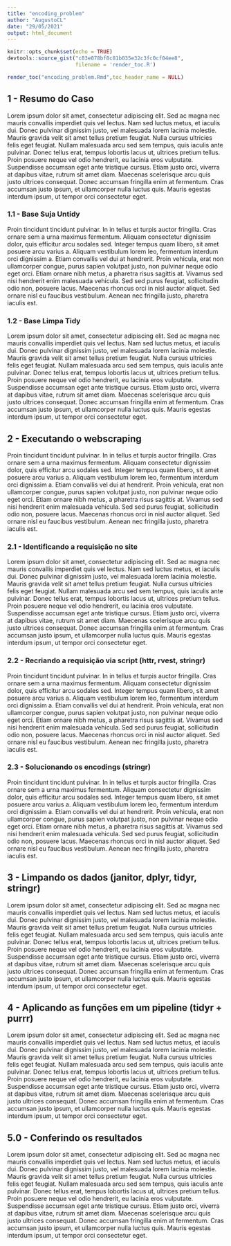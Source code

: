 ```yaml
---
title: "encoding_problem"
author: "AugustoCL"
date: "29/05/2021"
output: html_document
---
```


```r
knitr::opts_chunk$set(echo = TRUE)
devtools::source_gist("c83e078bf8c81b035e32c3fc0cf04ee8", 
                      filename = 'render_toc.R')
```

```r
render_toc("encoding_problem.Rmd",toc_header_name = NULL)
```

## 1 - Resumo do Caso
Lorem ipsum dolor sit amet, consectetur adipiscing elit. Sed ac magna nec mauris convallis imperdiet quis vel lectus. Nam sed luctus metus, et iaculis dui. Donec pulvinar dignissim justo, vel malesuada lorem lacinia molestie. Mauris gravida velit sit amet tellus pretium feugiat. Nulla cursus ultricies felis eget feugiat. Nullam malesuada arcu sed sem tempus, quis iaculis ante pulvinar. Donec tellus erat, tempus lobortis lacus ut, ultrices pretium tellus. Proin posuere neque vel odio hendrerit, eu lacinia eros vulputate. Suspendisse accumsan eget ante tristique cursus. Etiam justo orci, viverra at dapibus vitae, rutrum sit amet diam. Maecenas scelerisque arcu quis justo ultrices consequat. Donec accumsan fringilla enim at fermentum. Cras accumsan justo ipsum, et ullamcorper nulla luctus quis. Mauris egestas interdum ipsum, ut tempor orci consectetur eget.

### 1.1 - Base Suja Untidy
Proin tincidunt tincidunt pulvinar. In in tellus et turpis auctor fringilla. Cras ornare sem a urna maximus fermentum. Aliquam consectetur dignissim dolor, quis efficitur arcu sodales sed. Integer tempus quam libero, sit amet posuere arcu varius a. Aliquam vestibulum lorem leo, fermentum interdum orci dignissim a. Etiam convallis vel dui at hendrerit. Proin vehicula, erat non ullamcorper congue, purus sapien volutpat justo, non pulvinar neque odio eget orci. Etiam ornare nibh metus, a pharetra risus sagittis at. Vivamus sed nisi hendrerit enim malesuada vehicula. Sed sed purus feugiat, sollicitudin odio non, posuere lacus. Maecenas rhoncus orci in nisl auctor aliquet. Sed ornare nisl eu faucibus vestibulum. Aenean nec fringilla justo, pharetra iaculis est. 

### 1.2 - Base Limpa Tidy 
Lorem ipsum dolor sit amet, consectetur adipiscing elit. Sed ac magna nec mauris convallis imperdiet quis vel lectus. Nam sed luctus metus, et iaculis dui. Donec pulvinar dignissim justo, vel malesuada lorem lacinia molestie. Mauris gravida velit sit amet tellus pretium feugiat. Nulla cursus ultricies felis eget feugiat. Nullam malesuada arcu sed sem tempus, quis iaculis ante pulvinar. Donec tellus erat, tempus lobortis lacus ut, ultrices pretium tellus. Proin posuere neque vel odio hendrerit, eu lacinia eros vulputate. Suspendisse accumsan eget ante tristique cursus. Etiam justo orci, viverra at dapibus vitae, rutrum sit amet diam. Maecenas scelerisque arcu quis justo ultrices consequat. Donec accumsan fringilla enim at fermentum. Cras accumsan justo ipsum, et ullamcorper nulla luctus quis. Mauris egestas interdum ipsum, ut tempor orci consectetur eget.

## 2 - Executando o webscraping
Proin tincidunt tincidunt pulvinar. In in tellus et turpis auctor fringilla. Cras ornare sem a urna maximus fermentum. Aliquam consectetur dignissim dolor, quis efficitur arcu sodales sed. Integer tempus quam libero, sit amet posuere arcu varius a. Aliquam vestibulum lorem leo, fermentum interdum orci dignissim a. Etiam convallis vel dui at hendrerit. Proin vehicula, erat non ullamcorper congue, purus sapien volutpat justo, non pulvinar neque odio eget orci. Etiam ornare nibh metus, a pharetra risus sagittis at. Vivamus sed nisi hendrerit enim malesuada vehicula. Sed sed purus feugiat, sollicitudin odio non, posuere lacus. Maecenas rhoncus orci in nisl auctor aliquet. Sed ornare nisl eu faucibus vestibulum. Aenean nec fringilla justo, pharetra iaculis est. 

### 2.1 - Identificando a requisição no site
Lorem ipsum dolor sit amet, consectetur adipiscing elit. Sed ac magna nec mauris convallis imperdiet quis vel lectus. Nam sed luctus metus, et iaculis dui. Donec pulvinar dignissim justo, vel malesuada lorem lacinia molestie. Mauris gravida velit sit amet tellus pretium feugiat. Nulla cursus ultricies felis eget feugiat. Nullam malesuada arcu sed sem tempus, quis iaculis ante pulvinar. Donec tellus erat, tempus lobortis lacus ut, ultrices pretium tellus. Proin posuere neque vel odio hendrerit, eu lacinia eros vulputate. Suspendisse accumsan eget ante tristique cursus. Etiam justo orci, viverra at dapibus vitae, rutrum sit amet diam. Maecenas scelerisque arcu quis justo ultrices consequat. Donec accumsan fringilla enim at fermentum. Cras accumsan justo ipsum, et ullamcorper nulla luctus quis. Mauris egestas interdum ipsum, ut tempor orci consectetur eget.

### 2.2 - Recriando a requisição via script (httr, rvest, stringr)
Proin tincidunt tincidunt pulvinar. In in tellus et turpis auctor fringilla. Cras ornare sem a urna maximus fermentum. Aliquam consectetur dignissim dolor, quis efficitur arcu sodales sed. Integer tempus quam libero, sit amet posuere arcu varius a. Aliquam vestibulum lorem leo, fermentum interdum orci dignissim a. Etiam convallis vel dui at hendrerit. Proin vehicula, erat non ullamcorper congue, purus sapien volutpat justo, non pulvinar neque odio eget orci. Etiam ornare nibh metus, a pharetra risus sagittis at. Vivamus sed nisi hendrerit enim malesuada vehicula. Sed sed purus feugiat, sollicitudin odio non, posuere lacus. Maecenas rhoncus orci in nisl auctor aliquet. Sed ornare nisl eu faucibus vestibulum. Aenean nec fringilla justo, pharetra iaculis est. 

### 2.3 - Solucionando os encodings (stringr)
Proin tincidunt tincidunt pulvinar. In in tellus et turpis auctor fringilla. Cras ornare sem a urna maximus fermentum. Aliquam consectetur dignissim dolor, quis efficitur arcu sodales sed. Integer tempus quam libero, sit amet posuere arcu varius a. Aliquam vestibulum lorem leo, fermentum interdum orci dignissim a. Etiam convallis vel dui at hendrerit. Proin vehicula, erat non ullamcorper congue, purus sapien volutpat justo, non pulvinar neque odio eget orci. Etiam ornare nibh metus, a pharetra risus sagittis at. Vivamus sed nisi hendrerit enim malesuada vehicula. Sed sed purus feugiat, sollicitudin odio non, posuere lacus. Maecenas rhoncus orci in nisl auctor aliquet. Sed ornare nisl eu faucibus vestibulum. Aenean nec fringilla justo, pharetra iaculis est. 

## 3 - Limpando os dados (janitor, dplyr, tidyr, stringr)
Lorem ipsum dolor sit amet, consectetur adipiscing elit. Sed ac magna nec mauris convallis imperdiet quis vel lectus. Nam sed luctus metus, et iaculis dui. Donec pulvinar dignissim justo, vel malesuada lorem lacinia molestie. Mauris gravida velit sit amet tellus pretium feugiat. Nulla cursus ultricies felis eget feugiat. Nullam malesuada arcu sed sem tempus, quis iaculis ante pulvinar. Donec tellus erat, tempus lobortis lacus ut, ultrices pretium tellus. Proin posuere neque vel odio hendrerit, eu lacinia eros vulputate. Suspendisse accumsan eget ante tristique cursus. Etiam justo orci, viverra at dapibus vitae, rutrum sit amet diam. Maecenas scelerisque arcu quis justo ultrices consequat. Donec accumsan fringilla enim at fermentum. Cras accumsan justo ipsum, et ullamcorper nulla luctus quis. Mauris egestas interdum ipsum, ut tempor orci consectetur eget.

## 4 - Aplicando as funções em um pipeline (tidyr + purrr)
Lorem ipsum dolor sit amet, consectetur adipiscing elit. Sed ac magna nec mauris convallis imperdiet quis vel lectus. Nam sed luctus metus, et iaculis dui. Donec pulvinar dignissim justo, vel malesuada lorem lacinia molestie. Mauris gravida velit sit amet tellus pretium feugiat. Nulla cursus ultricies felis eget feugiat. Nullam malesuada arcu sed sem tempus, quis iaculis ante pulvinar. Donec tellus erat, tempus lobortis lacus ut, ultrices pretium tellus. Proin posuere neque vel odio hendrerit, eu lacinia eros vulputate. Suspendisse accumsan eget ante tristique cursus. Etiam justo orci, viverra at dapibus vitae, rutrum sit amet diam. Maecenas scelerisque arcu quis justo ultrices consequat. Donec accumsan fringilla enim at fermentum. Cras accumsan justo ipsum, et ullamcorper nulla luctus quis. Mauris egestas interdum ipsum, ut tempor orci consectetur eget.

## 5.0 - Conferindo os resultados

Lorem ipsum dolor sit amet, consectetur adipiscing elit. Sed ac magna nec mauris convallis imperdiet quis vel lectus. Nam sed luctus metus, et iaculis dui. Donec pulvinar dignissim justo, vel malesuada lorem lacinia molestie. Mauris gravida velit sit amet tellus pretium feugiat. Nulla cursus ultricies felis eget feugiat. Nullam malesuada arcu sed sem tempus, quis iaculis ante pulvinar. Donec tellus erat, tempus lobortis lacus ut, ultrices pretium tellus. Proin posuere neque vel odio hendrerit, eu lacinia eros vulputate. Suspendisse accumsan eget ante tristique cursus. Etiam justo orci, viverra at dapibus vitae, rutrum sit amet diam. Maecenas scelerisque arcu quis justo ultrices consequat. Donec accumsan fringilla enim at fermentum. Cras accumsan justo ipsum, et ullamcorper nulla luctus quis. Mauris egestas interdum ipsum, ut tempor orci consectetur eget.

